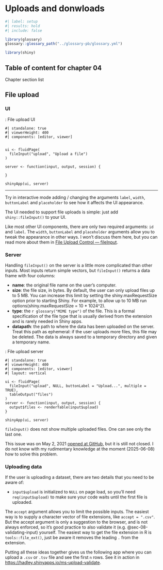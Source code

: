 # Uploads and donwloads {#sec-chap09}


```r
#| label: setup
#| results: hold
#| include: false

library(glossary)
glossary::glossary_path("../glossary-pb/glossary.yml")

library(shiny)

```

## Table of content for chapter 04 {.unnumbered}

::::: {#obj-chap03}
:::: {.my-objectives}
::: {.my-objectives-header}
Chapter section list
:::

::: {.my-objectives-container}


:::
::::
:::::

## File upload {#sec-09-file-upload}

### UI

:::::{.my-r-code}
:::{.my-r-code-header}
:::::: {#cnj-09-file-upload-ui}
: File upload UI
::::::
:::
::::{.my-r-code-container}
```shinylive-r
#| standalone: true
#| viewerHeight: 400
#| components: [editor, viewer]


ui <- fluidPage(
  fileInput("upload", "Upload a file")
)

server <- function(input, output, session) {

}

shinyApp(ui, server)
```

***

Try in interactive mode adding / changing the arguments `label`, `width`, `buttonLabel` and `placeholder` to see how it affects the UI appearance.
::::
:::::

The UI needed to support file uploads is simple: just add `shiny::fileInput()` to your UI.

Like most other UI components, there are only two required arguments: `id` and `label`. The `width`, `buttonLabel` and `placeholder` arguments allow you to tweak the appearance in other ways. I won’t discuss them here, but you can read more about them in [File Upload Control — fileInput](https://shiny.posit.co/r/reference/shiny/1.6.0/fileinput.html).

### Server

Handling `fileInput()` on the server is a little more complicated than other inputs. Most inputs return simple vectors, but `fileInput()` returns a data frame with four columns:

- **name**: the original file name on the user’s computer.
- **size**: the file size, in bytes. By default, the user can only upload files up to 5 MB. You can increase this limit by setting the shiny.maxRequestSize option prior to starting Shiny. For example, to allow up to 10 MB run options(shiny.maxRequestSize = 10 * 1024^2).
- **type**: the `r glossary("MIME type")` of the file. This is a formal specification of the file type that is usually derived from the extension and is rarely needed in Shiny apps.
- **datapath**: the path to where the data has been uploaded on the server. Treat this path as ephemeral: if the user uploads more files, this file may be deleted. The data is always saved to a temporary directory and given a temporary name.


:::::{.my-r-code}
:::{.my-r-code-header}
:::::: {#cnj-09-file-upload-server}
: File upload server 
::::::
:::
::::{.my-r-code-container}

```shinylive-r
#| standalone: true
#| viewerHeight: 400
#| components: [editor, viewer]
#| layout: vertical

ui <- fluidPage(
  fileInput("upload", NULL, buttonLabel = "Upload...", multiple = TRUE),
  tableOutput("files")
)
server <- function(input, output, session) {
  output$files <- renderTable(input$upload)
}

shinyApp(ui, server)
```

::: {.callout-warning #wrn-09-file-upload-server}

`fileInput()` does not show multiple uploaded files. One can see only the last one. 

This issue was on May 2, 2021 [opened at GitHub](https://github.com/hadley/mastering-shiny/issues/468), but it is still not closed. I do not know with my rudimentary knowledge at the moment (2025-06-08) how to solve this problem.


:::


::::
:::::


### Uploading data

If the user is uploading a dataset, there are two details that you need to be aware of:

- `input$upload` is initialized to `NULL` on page load, so you’ll need `req(input$upload)` to make sure your code waits until the first file is uploaded.

The `accept` argument allows you to limit the possible inputs. The easiest way is to supply a character vector of file extensions, like `accept = ".csv"`. But the accept argument is only a suggestion to the browser, and is not always enforced, so it’s good practice to also validate it (e.g. @sec-08-validating-input) yourself. The easiest way to get the file extension in R is `tools::file_ext()`, just be aware it removes the leading `.` from the extension.

Putting all these ideas together gives us the following app where you can upload a `.csv` or `.tsv` file and see the first `n` rows. See it in action in <https://hadley.shinyapps.io/ms-upload-validate>.
